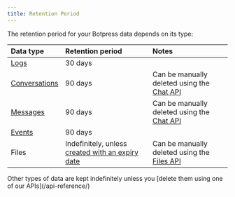 ```yaml
---
title: Retention Period
---
```


The retention period for your Botpress data depends on its type:

| **Data type**   | **Retention period** | **Notes** |
|:------------------|:----------------------|:-----------|
| [Logs](/learn/reference/debugger-logs-json#logs) | 30 days | |
| [Conversations](/learn/get-started/dashboard/bot/conversations) | 90 days | Can be manually deleted using the [Chat API](/api-reference/chat-api/openapi/deleteConversation)|
| [Messages](/learn/get-started/dashboard/bot/conversations) | 90 days | Can be manually deleted using the [Chat API](/api-reference/chat-api/openapi/deleteMessage)|
| [Events](/learn/get-started/dashboard/bot/events) | 90 days | |
| Files | Indefinitely, unless [created with an expiry date](/api-reference/files-api/openapi/upsertFile#body-expires-at) | Can be manually deleted using the [Files API](/api-reference/files-api/openapi/deleteFile)|

<Note>
Other types of data are kept indefinitely unless you [delete them using one of our APIs](/api-reference/)
</Note>